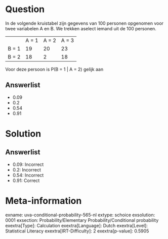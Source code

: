 Question
========

In de volgende kruistabel zijn gegevens van 100 personen opgenomen voor
twee variabelen A en B. We trekken aselect iemand uit de 100 personen.

  ------- ------- ------- -------
          A = 1   A = 2   A = 3
  B = 1   19      20      23
  B = 2   18      2       18
  ------- ------- ------- -------

Voor deze persoon is P(B = 1 \| A = 2) gelijk aan

Answerlist
----------

* 0.09
* 0.2
* 0.54
* 0.91

Solution
========

Answerlist
----------

* 0.09: Incorrect
* 0.2: Incorrect
* 0.54: Incorrect
* 0.91: Correct

Meta-information
================
exname: uva-conditional-probability-565-nl
extype: schoice
exsolution: 0001
exsection: Probability/Elementary Probability/Conditional probability
exextra[Type]: Calculation
exextra[Language]: Dutch
exextra[Level]: Statistical Literacy
exextra[IRT-Difficulty]: 2
exextra[p-value]: 0.5905
